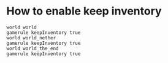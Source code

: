 # How to enable keep inventory

```
world world
gamerule keepInventory true
world world_nether
gamerule keepInventory true
world world_the_end
gamerule keepInventory true
```